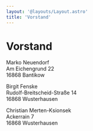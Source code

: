 ```yaml
---
layout: '@layouts/Layout.astro'
title: 'Vorstand'
---
```



# Vorstand

<div class="not-prose">
    <div
        class="grid grid-cols-1 gap-3 sm:grid-cols-2 sm:gap-4 lg:grid-cols-3 lg:gap-6"
    >
        <Card heading="Vorsitzender">
            <p class="font-normal text-gray-700 dark:text-gray-400 mb-4">
                Marko Neuendorf<br />
                Am Eichengrund 22<br />
                16868 Bantikow
            </p>
        </Card>
        <Card heading="stellv. Vorsitzender">
            <p class="font-normal text-gray-700 dark:text-gray-400 mb-4">
                Birgit Fenske<br />
                Rudolf-Breitscheid-Straße 14<br />
                16868 Wusterhausen
            </p>
        </Card>
        <Card heading="Kassenwart">
            <p class="font-normal text-gray-700 dark:text-gray-400 mb-4">
                Christian Merten-Ksionsek<br />
                Ackerrain 7<br />
                16868 Wusterhausen
            </p>
        </Card>
    </div>
</div>

